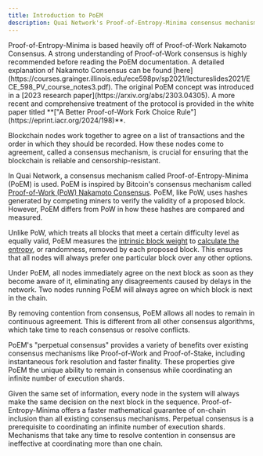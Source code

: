 ```yaml
---
title: Introduction to PoEM
description: Quai Network's Proof-of-Entropy-Minima consensus mechanism.
---
```


<Note>
	Proof-of-Entropy-Minima is based heavily off of Proof-of-Work Nakamoto Consensus. A strong understanding of Proof-of-Work consensus is
	highly recommended before reading the PoEM documentation. A detailed explanation of Nakamoto Consensus can be found
	[here](https://courses.grainger.illinois.edu/ece598pv/sp2021/lectureslides2021/ECE_598_PV_course_notes3.pdf).
	The original PoEM concept was introduced in a [2023 research paper](https://arxiv.org/abs/2303.04305).
	A more recent and comprehensive treatment of the protocol is provided in the white paper titled
	**["A Better Proof-of-Work Fork Choice Rule"](https://eprint.iacr.org/2024/198)**.
</Note>

Blockchain nodes work together to agree on a list of transactions and the order in which they should be recorded. How these nodes come to agreement, called a consensus mechanism, is crucial for ensuring that the blockchain is reliable and censorship-resistant.

In Quai Network, a consensus mechanism called Proof-of-Entropy-Minima (PoEM) is used. PoEM is inspired by Bitcoin's consensus mechanism called [Proof-of-Work (PoW) Nakamoto Consensus](https://bitcoin.org/bitcoin.pdf). PoEM, like PoW, uses hashes generated by competing miners to verify the validity of a proposed block. However, PoEM differs from PoW in how these hashes are compared and measured.

Unlike PoW, which treats all blocks that meet a certain difficulty level as equally valid, PoEM measures the [intrinsic block weight](/learn/advanced-introduction/poem/fork-choice/intrinsic-block-weight) to [calculate the entropy](/learn/advanced-introduction/poem/fork-choice/calc-total-entropy), or randomness, removed by each proposed block. This ensures that all nodes will always prefer one particular block over any other options.

Under PoEM, all nodes immediately agree on the next block as soon as they become aware of it, eliminating any disagreements caused by delays in the network. Two nodes running PoEM will always agree on which block is next in the chain.

By removing contention from consensus, PoEM allows all nodes to remain in continuous agreement. This is different from all other consensus algorithms, which take time to reach consensus or resolve conflicts.

PoEM's "perpetual consensus" provides a variety of benefits over existing consensus mechanisms like Proof-of-Work and Proof-of-Stake, including instantaneous fork resolution and faster finality. These properties give PoEM the unique ability to remain in consensus while coordinating an infinite number of execution shards.

<CardGroup cols={1}>
	<Card
		title='Instantaneous Fork Resolution'
		icon='code-branch'
		href='/learn/advanced-introduction/poem/fork-choice/instant-fork-resolution'
	>
		Given the same set of information, every node in the system will always make the same decision on the next block in the sequence.
	</Card>
	<Card
		title='Faster Finality'
		icon='timer'
		href='/learn/advanced-introduction/poem/finality/finality'
	>
		Proof-of-Entropy-Minima offers a faster mathematical guarantee of on-chain inclusion than all existing consensus mechanisms.
	</Card>
	<Card
		title='Coordinating Infinite Execution Shards'
		icon='circle-nodes'
		href='/learn/advanced-introduction/poem/sharding/execution-sharding'
	>
		Perpetual consensus is a prerequisite to coordinating an infinite number of execution shards. Mechanisms that take any time to resolve
		contention in consensus are ineffective at coordinating more than one chain.
	</Card>
</CardGroup>
